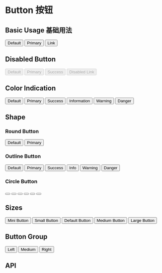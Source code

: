 

<Meta title="Components 基础组件/01 - Button 按钮" component={Button} />

# Button 按钮

## Basic Usage 基础用法

<Canvas>
  <Row>
    <Button className="demo-button">Default</Button>
    <Button className="demo-button" btnType="primary">
      Primary
    </Button>
    <Button className="demo-button" btnType="link">
      Link
    </Button>
  </Row>
</Canvas>

## Disabled Button

<Canvas>
  <Row>
    <Button className="demo-button" disabled>
      Default
    </Button>
    <Button className="demo-button" btnType="primary" disabled>
      Primary
    </Button>
    <Button className="demo-button" btnType="success" disabled>
      Success
    </Button>
    <Button className="demo-button" btnType="link" disabled>
      Disabled Link
    </Button>
  </Row>
</Canvas>

## Color Indication

<Canvas>
  <Row>
    <Button className="demo-button">Default</Button>
    <Button className="demo-button" btnType="primary">
      Primary
    </Button>
    <Button className="demo-button" btnType="success">
      Success
    </Button>
    <Button className="demo-button" btnType="info">
      Information
    </Button>
    <Button className="demo-button" btnType="warning">
      Warning
    </Button>
    <Button className="demo-button" btnType="danger">
      Danger
    </Button>
  </Row>
</Canvas>

## Shape

### Round Button

<Canvas>
  <Row>
    <Button className="demo-button" round>
      Default
    </Button>
    <Button className="demo-button" btnType="primary" round>
      Primary
    </Button>
  </Row>
</Canvas>

### Outline Button

<Canvas>
  <Row>
    <Button className="demo-button" plain>
      Default
    </Button>
    <Button className="demo-button" btnType="primary" plain>
      Primary
    </Button>
    <Button className="demo-button" btnType="success" plain>
      Success
    </Button>
    <Button className="demo-button" btnType="info" plain>
      Info
    </Button>
    <Button className="demo-button" btnType="warning" plain>
      Warning
    </Button>
    <Button className="demo-button" btnType="danger" plain>
      Danger
    </Button>
  </Row>
</Canvas>

### Circle Button

<Canvas>
  <Row>
    <Button className="demo-button" circle>
      <Icon icon="search" />
    </Button>
    <Button className="demo-button" btnType="primary" circle>
      <Icon icon="edit" />
    </Button>
    <Button className="demo-button" btnType="success" circle>
      <Icon icon="check" />
    </Button>
    <Button className="demo-button" btnType="info" circle>
      <Icon icon="tag" />
    </Button>
    <Button className="demo-button" btnType="warning" circle>
      <Icon icon="th-large" />
    </Button>
    <Button className="demo-button" btnType="danger" circle>
      <Icon icon="trash" />
    </Button>
  </Row>
</Canvas>

## Sizes

<Canvas>
  <Row>
    <Button className="demo-button" btnType="primary" size="xs">
      Mini Button
    </Button>
    <Button className="demo-button" btnType="primary" size="sm">
      Small Button
    </Button>
    <Button className="demo-button" btnType="primary">
      Default Button
    </Button>
    <Button className="demo-button" btnType="primary" size="md">
      Medium Button
    </Button>
    <Button className="demo-button" btnType="primary" size="lg">
      Large Button
    </Button>
  </Row>
</Canvas>

## Button Group

<Canvas>
  <Row>
    <ButtonGroup>
      <Button btnType="primary">Left</Button>
      <Button btnType="primary">Medium</Button>
      <Button btnType="primary">Right</Button>
    </ButtonGroup>
  </Row>
</Canvas>

## API

<ArgsTable of={Button} />

<ArgsTable of={ButtonGroup} />
